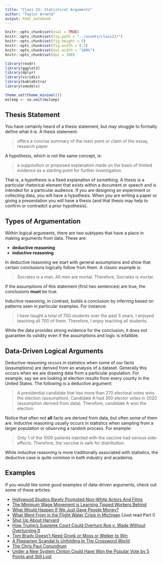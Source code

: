 ```yaml
---
title: "Class 22: Statistical Arguments"
author: "Taylor Arnold"
output: html_notebook
---
```


```r
knitr::opts_chunk$set(eval = TRUE)
knitr::opts_chunk$set(fig.path = "../assets/class22/")
knitr::opts_chunk$set(fig.height = 5)
knitr::opts_chunk$set(fig.width = 8.5)
knitr::opts_chunk$set(out.width = "100%")
knitr::opts_chunk$set(dpi = 300)
```

```r
library(readr)
library(ggplot2)
library(dplyr)
library(viridis)
library(kableExtra)
library(smodels)

theme_set(theme_minimal())
msleep <- na.omit(msleep)
```

## Thesis Statement

You have certainly heard of a thesis statement, but may struggle
to formally define what it is. A thesis statement:

> offers a concise summary of the main point or claim of the essay,
> research paper

A hypothesis, which is not the same concept, is:

> a supposition or proposed explanation made on the basis of
> limited evidence as a starting point for further investigation

That is, a hypothesis is a fixed explanation of something. A
thesis is a particular rhetorical element that exists within a
document or speech and is intended for a particular audience.
If you are designing an experiment or collecting data, you will
have a hypothesis. When you are writing a paper or giving a
presentation you will have a thesis (and that thesis may help to
confirm or contradict a prior hypothesis).

## Types of Argumentation

Within logical arguments, there are two subtypes that
have a place in making arguments from data. These are:

- **deductive reasoning**
- **inductive reasoning**

In deductive reasoning we start with general assumptions and
show that certain conclusions logically follow from them. A
classic example is:

> Socrates is a man. All men are mortal. Therefore, Socrates is
> mortal.

If the assumptions of this statement (first two sentences) are
true, the conclusions **must** be true.

Inductive reasoning, in contrast, builds a conclusion by inferring
based on patterns seen in particular examples. For instance:

> I have taught a total of 700 students over the past 5 years. I
> enjoyed teaching all 700 of them. Therefore, I enjoy teaching all
> students.

While the data provides strong evidence for the conclusion, it does
not guarantee its validity even if the assumptions and logic is
infallible.

## Data-Driven Logical Arguments

Deductive reasoning occurs in statistics when some of our
facts (assumptions) are derived from an analysis of a dataset.
Generally this occurs when we are drawing data from a particular
population. For example, say we are looking at election results
from every county in the United States. The following is a
deductive argument:

> A presidential candidate that has more than 270 electoral votes
> wins the election (assumption). Candidate A had 300 elector votes
> in 2020 (assumption derived from data). Therefore, candidate A
> won the election.

Notice that often not **all** facts are derived from data, but
often some of them are. Inductive reasoning usually occurs in
statistics when sampling from a larger population or observing a
random process. For example:

> Only 1 of the 1000 patients injected with the vaccine had serious
> side-effects. Therefore, the vaccine is safe for distribution.

While inductive reasoning is more traditionally associated with
statistics, the deductive case is quite common in both industry
and academia.

## Examples

If you would like some good examples of data-driven arguments, check out
some of these articles:

- [Hollywood Studios Barely Promoted Non-White Actors And Films](https://fivethirtyeight.com/features/oscars-diversity-hollywood-ad-campaign/)
- [The Minimum Wage Movement is Learning Tipped Workers Behind](https://fivethirtyeight.com/features/the-minimum-wage-movement-is-leaving-tipped-workers-behind/)
- [What Would Happen If We Just Gave People Money?](http://fivethirtyeight.com/features/universal-basic-income/)
- [What Went From in the Flight Water Crisis in Michigan](https://fivethirtyeight.com/features/what-went-wrong-in-flint-water-crisis-michigan/) (Just read Part I)
- [Shut Up About Harvard](https://fivethirtyeight.com/features/shut-up-about-harvard/)
- [How Trump's Supreme Court Could Overturn Roe v. Wade Without Overturning It](http://fivethirtyeight.com/features/how-trumps-supreme-court-could-overturn-roe-v-wade-without-overturning-it/)
- [Tom Brady Doesn't Need Gronk or Moss or Welker to Win](http://fivethirtyeight.com/features/tom-brady-doesnt-need-gronk-or-moss-or-welker-to-win/)
- [A Plagiarism Scandal Is Unfolding In The Crossword World](http://fivethirtyeight.com/features/a-plagiarism-scandal-is-unfolding-in-the-crossword-world/)
- [The Chris Paul Conundrum](https://fivethirtyeight.com/features/the-chris-paul-conundrum/)
- [Under a New System Clinton Could Have Won the Popular Vote by 5 Points and Still Lost](http://fivethirtyeight.com/features/under-a-new-system-clinton-could-have-won-the-popular-vote-by-5-points-and-still-lost/)



